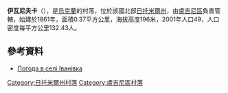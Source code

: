 {{coord|51|5|4|N|28|9|2|E|scale:30000|display=title}}

'''伊瓦尼夫卡'''（{{lang-uk|Іванівка}}），是[[烏克蘭|烏克蘭]]的村落，位於該國北部[[日托米爾州|日托米爾州]]，由[[盧吉尼區|盧吉尼區]]負責管轄，始建於1861年，面積0.37平方公里，海拔高度196米，2001年人口49，人口密度每平方公里132.43人。

==參考資料==
* [http://weather.in.ua/ua/zhitomirskaja/9282 Погода в селі Іванівка] {{Wayback|url=http://weather.in.ua/ua/zhitomirskaja/9282 |date=20111219161620 }}

{{DEFAULTSORT:Іванівка}}
[[Category:日托米爾州村落|Category:日托米爾州村落]]
[[Category:盧吉尼區村落|Category:盧吉尼區村落]]


{{Zhytomyr-geo-stub}}